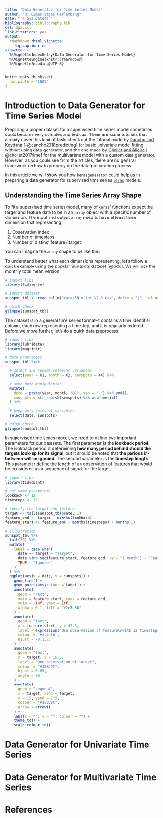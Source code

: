 ```yaml
---
title: "Data Generator for Time Series Model"
author: "R. Dimas Bagas Herlambang"
date: "`r Sys.Date()`"
bibliography: bibliography.bib
csl: apa.csl
link-citations: yes
output:
  rmarkdown::html_vignette:
    fig_caption: no
vignette: >
  %\VignetteIndexEntry{Data Generator for Time Series Model}
  %\VignetteEngine{knitr::rmarkdown}
  %\VignetteEncoding{UTF-8}
---
```


```r
knitr::opts_chunk$set(
  out.width = "100%"
)
```

# Introduction to Data Generator for Time Series Model

Preparing a proper dataset for a supervised time series model sometimes could become very complex and tedious. There are some tutorials that already cover this kind of task: check out the tutorial made by [Dancho and Keydana](https://blogs.rstudio.com/tensorflow/posts/2018-06-25-sunspots-lstm/) [-@dancho2018predicting] for basic univariate model fitting without using data generator, and the one made by [Chollet and Allaire](https://blogs.rstudio.com/tensorflow/posts/2017-12-20-time-series-forecasting-with-recurrent-neural-networks/) [-@chollet2017time] for the multivariate model with a custom data generator. However, as you could see from the articles, there are no general framework on how to properly do the data preparation process.

In this article we will show you how `kerasgenerator` could help us in preparing a data generator for supervised time series [`keras`](https://keras.rstudio.com) models.

## Understanding the Time Series Array Shape

To fit a supervised time series model, many of `keras`' functions expect the target and feature data to be in an `array` object with a specific number of dimension. The input and output `array` need to have at least three dimension that representing:

1. Observation index
2. Number of timesteps
3. Number of distinct feature / target

You can imagine the `array` shape to be like this:

<!-- insert image -->

To understand better what each dimensions representing, let's follow a quick example using the popular [Sunspots](http://www.sidc.be/silso/datafiles) dataset [@sidc]. We will use the monthly total mean version:

```r

# import libs
library(tidyverse)

# import dataset
sunspot_tbl <- read_delim("data/SN_m_tot_V2.0.csv", delim = ";", col_names = FALSE)

# quick check
glimpse(sunspot_tbl)

```

The dataset is in a general time series format--it contains a time identifier column, each row representing a timestep, and it is regularly ordered. Before we move further, let's do a quick data preprocess:

```r

# import libs
library(lubridate)
library(magrittr)

# data preprocess
sunspot_tbl %<>%

  # select and rename relevant variables
  select(year = X1, month = X2, sunspots = X4) %>%

  # some data manipulation
  mutate(
    date = paste(year, month, "01", sep = "-") %>% ymd(),
    sunspots = str_squish(sunspots) %>% as.numeric()
  ) %>%

  # keep only relevant variables
  select(date, sunspots)

# quick check
glimpse(sunspot_tbl)

```

In supervised time series model, we need to define two important parameters for our datasets. The first parameter is the **lookback period**. The lookback period is determining **how many period behind should the targets look-up for its signal**, but it should be noted that **the periods in-between will be ignored**. The second parameter is the **timestep length**. This parameter define the length of an observation of features that would be considered as a sequence of signal for the target.

```r

# import libs
library(tidyquant)

# set some parameters
lookback <- 12
timesteps <- 12

# specify the target and feature
target <- tail(sunspot_tbl$date, 1)
feature_end <- target - months(lookback)
feature_start <- feature_end - months(timesteps) + months(1)

# illustration
sunspot_tbl %>%
  tail(30) %>%
  mutate(
    label = case_when(
      date == target ~ "Target",
      date %in% seq(feature_start, feature_end, by = "1 month") ~ "Feature",
      TRUE ~ "Ignored"
    )
  ) %>%
  ggplot(aes(x = date, y = sunspots)) +
    geom_line() +
    geom_point(aes(colour = label)) +
    annotate(
      geom = "rect",
      xmin = feature_start, xmax = feature_end,
      ymin = -Inf, ymax = Inf,
      alpha = 0.1, fill = "#2c3e50"
    ) +
    annotate(
      geom = "text",
      x = feature_start, y = 47.5,
      label = expression("One observation of feature\nwith 12 timesteps"),
      colour = "#2c3e50",
      hjust = -0.1375
    ) +
    annotate(
      geom = "text",
      x = target, y = 16.5,
      label = "One observation of target",
      colour = "#18BC9C",
      hjust = 0.05,
      angle = 90
    ) +
    annotate(
      geom = "segment",
      x = target, xend = target,
      y = 15, yend = 7.5,
      colour = "#18BC9C",
      arrow = arrow()
    ) +
    labs(x = "", y = "", colour = "") +
    theme_tq() +
    scale_colour_tq()

```

# Data Generator for Univariate Time Series

# Data Generator for Multivariate Time Series

# References

